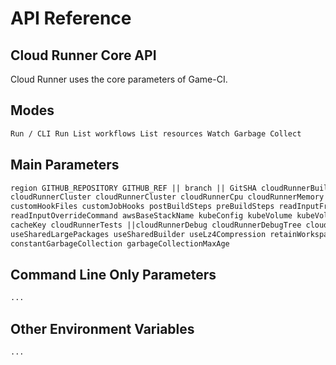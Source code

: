 # API Reference

## Cloud Runner Core API

Cloud Runner uses the core parameters of Game-CI.

## Modes

```md
Run / CLI Run List workflows List resources Watch Garbage Collect
```

## Main Parameters

```md
region GITHUB_REPOSITORY GITHUB_REF || branch || GitSHA cloudRunnerBuilderPlatform cloudRunnerBranch
cloudRunnerCluster cloudRunnerCluster cloudRunnerCpu cloudRunnerMemory customJob customStepFiles
customHookFiles customJobHooks postBuildSteps preBuildSteps readInputFromOverrideList
readInputOverrideCommand awsBaseStackName kubeConfig kubeVolume kubeVolumeSize kubeStorageClass
cacheKey cloudRunnerTests ||cloudRunnerDebug cloudRunnerDebugTree cloudRunnerDebugEnv watchToEnd
useSharedLargePackages useSharedBuilder useLz4Compression retainWorkspaces maxRetainedWorkspaces
constantGarbageCollection garbageCollectionMaxAge
```

## Command Line Only Parameters

```md
...
```

## Other Environment Variables

```md
...
```
